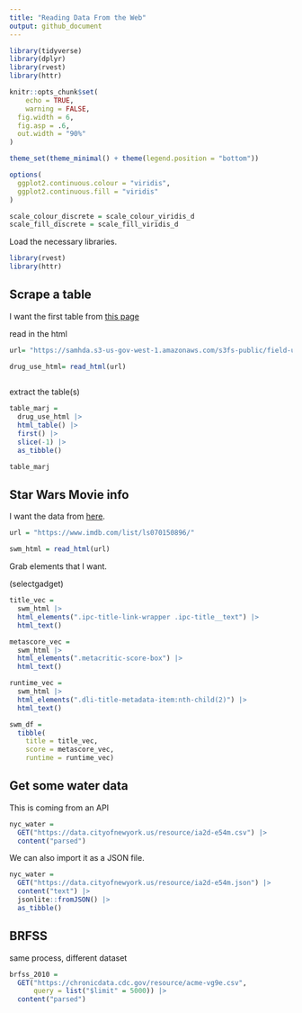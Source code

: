 ```yaml
---
title: "Reading Data From the Web"
output: github_document
---
```


```r
library(tidyverse)
library(dplyr)
library(rvest)
library(httr)

knitr::opts_chunk$set(
	echo = TRUE,
	warning = FALSE,
  fig.width = 6,
  fig.asp = .6,
  out.width = "90%"
)

theme_set(theme_minimal() + theme(legend.position = "bottom"))

options(
  ggplot2.continuous.colour = "viridis",
  ggplot2.continuous.fill = "viridis"
)

scale_colour_discrete = scale_colour_viridis_d
scale_fill_discrete = scale_fill_viridis_d
```

Load the necessary libraries. 

```r
library(rvest)
library(httr)
```

## Scrape a table

I want the first table from [this page](https://samhda.s3-us-gov-west-1.amazonaws.com/s3fs-public/field-uploads/2k15StateFiles/NSDUHsaeShortTermCHG2015.htm)

read in the html

```r
url= "https://samhda.s3-us-gov-west-1.amazonaws.com/s3fs-public/field-uploads/2k15StateFiles/NSDUHsaeShortTermCHG2015.htm"

drug_use_html= read_html(url)
 
```

extract the table(s)

```r
table_marj = 
  drug_use_html |> 
  html_table() |> 
  first() |>
  slice(-1) |>
  as_tibble()

table_marj
```

## Star Wars Movie info

I want the data from [here]("https://www.imdb.com/list/ls070150896/").

```r
url = "https://www.imdb.com/list/ls070150896/"

swm_html = read_html(url)
```

Grab elements that I want.

(selectgadget)
```r
title_vec = 
  swm_html |>
  html_elements(".ipc-title-link-wrapper .ipc-title__text") |>
  html_text()

metascore_vec = 
  swm_html |>
  html_elements(".metacritic-score-box") |>
  html_text()

runtime_vec = 
  swm_html |>
  html_elements(".dli-title-metadata-item:nth-child(2)") |>
  html_text()

swm_df = 
  tibble(
    title = title_vec,
    score = metascore_vec,
    runtime = runtime_vec)
```
## Get some water data

This is coming from an API

```r
nyc_water = 
  GET("https://data.cityofnewyork.us/resource/ia2d-e54m.csv") |> 
  content("parsed")
```
 
 We can also import it as a JSON file.
```r
nyc_water = 
  GET("https://data.cityofnewyork.us/resource/ia2d-e54m.json") |> 
  content("text") |>
  jsonlite::fromJSON() |>
  as_tibble()
```

## BRFSS

same process, different dataset

```r
brfss_2010 = 
  GET("https://chronicdata.cdc.gov/resource/acme-vg9e.csv",
      query = list("$limit" = 5000)) |> 
  content("parsed")
```


